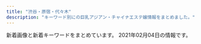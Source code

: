 ```yaml
---
title: "渋谷・原宿・代々木"
description: "キーワード別にの巨乳アジアン・チャイナエステ嬢情報をまとめました。"
---
```


新着画像と新着キーワードをまとめています。
2021年02月04日の情報です。

<DmmAffiliateIns />
<KeywordTable
  shops={
    [
    {
        "name": "\u9ec4\u91d1\u6d77\u5cb8",
        "keywords": {
            "84": 30,
            "86": 14,
            "C": 55,
            "D": 21,
            "85": 14,
            "87": 14,
            "83": 14,
            "E": 7
        },
        "img_links": [
            "http://www.ogon.work/img/bana03.jpg",
            "http://www.ogon.work/staff/momo1.jpg",
            "http://www.ogon.work/staff/ayumi2.jpg",
            "http://www.ogon.work/staff/tina1.jpg",
            "http://www.ogon.work/img/icon/new.jpg",
            "http://www.ogon.work/img/bana02.jpg",
            "http://www.ogon.work/staff/sara1.jpg",
            "http://www.ogon.work/staff/yuki2.jpg",
            "http://www.ogon.work/staff/hana1.jpg",
            "http://www.ogon.work/img/contentsbottom.png",
            "http://www.ogon.work/img/interior.jpg",
            "http://www.ogon.work/staff/ayumi1.jpg",
            "http://www.ogon.work/staff/ayumi3.jpg",
            "http://www.ogon.work/staff/yuki1.jpg",
            "http://www.ogon.work/img/s/s_qa.png"
        ],
        "station": "JR\u6e0b\u8c37\u99c5\u30cf\u30c1\u516c\u53e3",
        "url": "http://www.ogon.work/"
    },
    {
        "name": "\u30b9\u30ef\u30f3",
        "img_links": [
            "http://www.e-god.work/img/koko1.jpg",
            "http://www.e-god.work/images/interior_t.jpg",
            "http://www.e-god.work/images/int1.jpg",
            "http://www.e-god.work/img/yuki1.jpg",
            "http://www.e-god.work/img/koko2.jpg",
            "http://www.e-god.work/images/info.jpg",
            "http://www.e-god.work/images/staff_t.jpg",
            "http://www.e-god.work/images/line.png",
            "http://www.e-god.work/images/sys1.jpg",
            "http://www.e-god.work/images/int2.jpg",
            "http://www.e-god.work/images/ais.jpg",
            "http://www.e-god.work/images/1.jpg",
            "http://www.e-god.work/images/2.jpg",
            "http://www.e-god.work/images/mobile.jpg",
            "http://www.e-god.work/images/tel.jpg",
            "http://www.e-god.work/images/head.jpg",
            "http://www.e-god.work/img/eri1.jpg",
            "http://www.e-god.work/img/zb.jpg",
            "http://www.e-god.work/images/sys2.jpg",
            "http://www.e-god.work/images/4.jpg",
            "http://www.e-god.work/images/news.jpg"
        ],
        "url": "http://www.e-god.work/",
        "station": "JR\u6e0b\u8c37\u99c5\u30cf\u30c1\u516c\u53e3",
        "keywords": {}
    },
    {
        "station": "JR\u6e0b\u8c37\u99c5\u5bae\u76ca\u5742\u53e3",
        "name": "Angel",
        "keywords": {
            "E": 4,
            "87": 6,
            "86": 6,
            "C": 2,
            "D": 8,
            "88": 2
        },
        "url": "http://angel.est.cm/",
        "img_links": [
            "http://angel.est.cm/photos/sites/23/2019/05/2019051010094759.jpg",
            "http://angel.est.cm/img/r4.jpg",
            "http://angel.est.cm/img/r2.jpg",
            "http://angel.est.cm/photos/sites/23/2016/08/staff2.jpg",
            "http://angel.est.cm/photos/sites/23/2019/11/2019110102361631.jpg",
            "http://angel.est.cm/img/top.png",
            "http://angel.est.cm/img/r1.jpg",
            "http://angel.est.cm/img/footer.png",
            "http://angel.est.cm/photos/sites/23/2019/05/2019051010094797.jpg",
            "http://angel.est.cm/photos/sites/23/2019/05/2019051010094748.jpg",
            "http://angel.est.cm/photos/sites/23/2018/10/2018100318475591.jpg",
            "http://angel.est.cm/img/r3.jpg",
            "http://angel.est.cm/photos/sites/23/2019/05/2019051010094757.jpg"
        ]
    },
    {
        "keywords": {
            "87": 8,
            "85": 4,
            "C": 19,
            "D": 24,
            "83": 4,
            "86": 12
        },
        "name": "\u68ee\u306e\u9999",
        "url": "http://kokoronosato.tyo.cm/",
        "station": "JR\u6e0b\u8c37\u99c5\u6771\u53e3",
        "img_links": [
            "http://kokoronosato.tyo.cm/images/themes/pink/no2.png",
            "http://kokoronosato.tyo.cm/link/massage-de_88_31.jpg",
            "http://kokoronosato.tyo.cm/link/e0016.jpg",
            "http://kokoronosato.tyo.cm/photos/sites/15/2019/07/2019072809470568.jpg",
            "http://kokoronosato.tyo.cm/images/themes/pink/s_pickup.png",
            "http://kokoronosato.tyo.cm/images/themes/pink/s_newface.png",
            "http://kokoronosato.tyo.cm/images/themes/pink/line.png",
            "http://kokoronosato.tyo.cm/link/88x31b.jpg",
            "http://kokoronosato.tyo.cm/images/room1.jpg",
            "http://kokoronosato.tyo.cm/photos/sites/15/2019/07/2019072809465934.jpg",
            "http://kokoronosato.tyo.cm/link/walker88.jpg",
            "http://menlog.net/link/menlog8831.jpg",
            "http://kokoronosato.tyo.cm/photos/sites/15/2020/08/2020082205444661.jpg",
            "http://kokoronosato.tyo.cm/images/themes/pink/no1.png",
            "http://kokoronosato.tyo.cm/images/room3.jpg",
            "http://kokoronosato.tyo.cm/images/room4.jpg",
            "http://kokoronosato.tyo.cm/photos/sites/15/2019/07/2019072809445954.jpg",
            "http://kokoronosato.tyo.cm/photos/sites/15/2020/08/2020082203150030.jpg",
            "http://kokoronosato.tyo.cm/images/themes/pink/s_staff.png",
            "http://kokoronosato.tyo.cm/images/themes/pink/r3.jpg",
            "http://kokoronosato.tyo.cm/photos/sites/15/2019/07/2019072809450776.jpg",
            "http://kokoronosato.tyo.cm/images/themes/pink/mobile.jpg",
            "http://kokoronosato.tyo.cm/link/8831.jpg",
            "http://kokoronosato.tyo.cm/photos/sites/15/2020/08/2020082205444313.jpg",
            "http://kokoronosato.tyo.cm/images/themes/pink/s_link.png",
            "http://kokoronosato.tyo.cm/images/themes/pink/s_news.png",
            "http://kokoronosato.tyo.cm/photos/sites/15/2020/08/2020082205443766.jpg",
            "http://kokoronosato.tyo.cm/images/themes/pink/s_ranking.png",
            "http://kokoronosato.tyo.cm/link/esthelove88-31.jpg",
            "http://kokoronosato.tyo.cm/photos/sites/15/2020/08/2020082203135850.jpg",
            "http://kokoronosato.tyo.cm/images/room2.jpg"
        ]
    },
    {
        "url": "http://awaawa-fairy.work/",
        "station": "JR\u6e0b\u8c37\u99c5\u897f\u53e3",
        "img_links": [
            "http://awaawa-fairy.work/img/st4.png",
            "http://awaawa-fairy.work/img/st27.png",
            "http://awaawa-fairy.work/sp/img/line.jpg",
            "http://awaawa-fairy.work/sp/img/sta18.png",
            "http://awaawa-fairy.work/sp/img/sta29.png",
            "http://awaawa-fairy.work/sp/img/pc.jpg",
            "http://awaawa-fairy.work/sp/img/p-26.png",
            "http://awaawa-fairy.work/sp/img/t-r.jpg",
            "http://awaawa-fairy.work/img/mo.png",
            "http://awaawa-fairy.work/img/nos.png",
            "http://awaawa-fairy.work/sp/img/time.jpg",
            "http://awaawa-fairy.work/sp/img/sys.jpg",
            "http://awaawa-fairy.work/img/bottom.png",
            "http://awaawa-fairy.work/sp/img/pic.jpg",
            "http://awaawa-fairy.work/sp/img/botton.jpg",
            "http://awaawa-fairy.work/sp/img/tit.jpg",
            "http://awaawa-fairy.work/sp/img/sta28.png",
            "http://awaawa-fairy.work/sp/img/p-27.png",
            "http://awaawa-fairy.work/sp/img/sta26.png",
            "http://awaawa-fairy.work/sp/img/t-s.jpg",
            "http://awaawa-fairy.work/sp/img/sta17.png",
            "http://awaawa-fairy.work/sp/img/info.jpg",
            "http://awaawa-fairy.work/img/sta26.png",
            "http://awaawa-fairy.work/sp/img/tel.jpg",
            "http://awaawa-fairy.work/img/st18.png",
            "http://awaawa-fairy.work/img/head.png",
            "http://awaawa-fairy.work/sp/img/sta22.png",
            "http://awaawa-fairy.work/sp/img/t-t.jpg",
            "http://awaawa-fairy.work/sp/img/mv.jpg",
            "http://awaawa-fairy.work/sp/img/sta27.png",
            "http://awaawa-fairy.work/img/st017.png",
            "http://awaawa-fairy.work/img/sta29.png",
            "http://awaawa-fairy.work/img/st29.png",
            "http://awaawa-fairy.work/sp/img/t-o.jpg",
            "http://awaawa-fairy.work/img/sta18.png",
            "http://awaawa-fairy.work/img/st018.png",
            "http://awaawa-fairy.work/img/st15.png",
            "http://awaawa-fairy.work/img/st22.png",
            "http://awaawa-fairy.work/img/st17.png",
            "http://awaawa-fairy.work/sp/img/p-29.png",
            "http://awaawa-fairy.work/img/sta27.png",
            "http://awaawa-fairy.work/sp/img/t-a.jpg",
            "http://awaawa-fairy.work/img/st26.png",
            "http://awaawa-fairy.work/img/sta22.png",
            "http://awaawa-fairy.work/sp/img/sta15.png",
            "http://awaawa-fairy.work/img/sta15.png",
            "http://awaawa-fairy.work/img/sta28.png",
            "http://awaawa-fairy.work/img/sta17.png",
            "http://awaawa-fairy.work/img/st28.png",
            "http://awaawa-fairy.work/sp/img/add.jpg",
            "http://awaawa-fairy.work/sp/img/p-15.png"
        ],
        "keywords": {
            "85": 4,
            "D": 4,
            "87": 5,
            "E": 2,
            "F": 1,
            "C": 17,
            "86": 3,
            "88": 5
        },
        "name": "\u6ce1\u6ce1\u30d5\u30a7\u30a2\u30ea\u30fc"
    },
    {
        "img_links": [
            "http://www.aixin.co.jp/images/top/top.jpg",
            "http://www.aixin.co.jp/images/staff/ayaka/ayaka.jpg",
            "http://www.aixin.co.jp/images/staff/ruru2/2.jpg",
            "http://www.aixin.co.jp/images/price/tokusen.jpg",
            "http://www.aixin.co.jp/images/staff/miki/miki.jpg",
            "http://www.aixin.co.jp/images/staff/miya/miya.jpg",
            "http://www.aixin.co.jp/images/staff/akane/akane.png",
            "http://www.aixin.co.jp/images/price/aroma.jpg",
            "http://www.aixin.co.jp/images/map/google.png",
            "http://www.aixin.co.jp/images/staff/chiemi/chiemi.jpg",
            "http://www.aixin.co.jp/images/price/long.jpg",
            "http://www.aixin.co.jp/images/staff/ran/ran.png",
            "http://www.aixin.co.jp/images/staff/mika2/2.png",
            "http://www.aixin.co.jp/images/staff/eri/eri.png",
            "http://www.aixin.co.jp/images/costume/6.png",
            "http://www.aixin.co.jp/images/staff/ruru2/ruru2.jpg",
            "http://www.aixin.co.jp/images/staff/miki/2.jpg",
            "http://www.aixin.co.jp/images/staff/mimi2/mimi2.png",
            "http://www.aixin.co.jp/images/staff/yuzu/2.jpg",
            "http://www.aixin.co.jp/images/staff/mirai/mirai.png",
            "http://www.aixin.co.jp/images/staff/rara/rara.png",
            "http://www.aixin.co.jp/images/staff/mika2/mika2.png",
            "http://www.aixin.co.jp/images/top_pic/top2.jpg",
            "http://www.aixin.co.jp/images/staff/yui2/yui2.png",
            "http://www.aixin.co.jp/images/staff/yuzu/yuzu.jpg",
            "http://www.aixin.co.jp/images/staff/mika2/1.png",
            "http://www.aixin.co.jp/images/staff/miya/1.jpg",
            "http://www.aixin.co.jp/images/wanted/wanted.png",
            "http://www.aixin.co.jp/images/costume/2.png",
            "http://www.aixin.co.jp/images/staff/aki/aki.png",
            "http://www.aixin.co.jp/images/staff/miharu/miharu.png",
            "http://www.aixin.co.jp/images/costume/1.png",
            "http://www.aixin.co.jp/images/costume/4.png",
            "http://www.aixin.co.jp/images/staff/haruka2/haruka2.png",
            "http://www.aixin.co.jp/images/staff/chiemi/1.jpg",
            "http://www.aixin.co.jp/images/price/hirou.jpg",
            "http://www.aixin.co.jp/images/costume/7.png",
            "http://www.aixin.co.jp/images/costume/3.png",
            "http://www.aixin.co.jp/images/staff/ruri2/ruri2.png",
            "http://www.aixin.co.jp/images/staff/koko/koko.png",
            "http://www.aixin.co.jp/images/staff/ayaka/1.jpg"
        ],
        "name": "\u30a2\u30a4\u30b7\u30f3",
        "url": "http://www.aixin.co.jp/",
        "station": "JR\u6e0b\u8c37\u99c5",
        "keywords": {}
    },
    {
        "img_links": [
            "http://www.kaede-es.club/images/staff/emi.jpg",
            "http://www.kaede-es.club/images/nav/nav-sys.jpg",
            "http://www.kaede-es.club/css/2.jpeg",
            "http://www.kaede-es.club/images/t-off-ico.jpg",
            "http://www.kaede-es.club/images/staff/2/miki.jpg",
            "http://www.kaede-es.club/images/shop/DSC_0086-300x199.jpg",
            "http://www.kaede-es.club/images/index-tiba_10.jpg",
            "http://www.kaede-es.club/images/staff/2/momo.jpg",
            "http://www.kaede-es.club/images/index-tiba_13.jpg",
            "http://www.kaede-es.club/images/index-tiba_09.jpg",
            "http://www.kaede-es.club/images/staff/4/sati.jpg",
            "http://www.kaede-es.club/images/20200928173241.png",
            "http://www.kaede-es.club/psd/off32.jpg",
            "http://www.kaede-es.club/psd/off2-1.jpg",
            "http://www.kaede-es.club/images/nav/nav-staff.jpg",
            "http://www.kaede-es.club/images/staff/6.jpg",
            "http://www.kaede-es.club/images/index-tiba_02.jpg",
            "http://www.kaede-es.club/images/staff/miki.jpg",
            "http://www.kaede-es.club/images/staff/neinei2.jpg",
            "http://www.kaede-es.club/images/nav/nav-job.jpg",
            "http://www.kaede-es.club/images/shop/DSC_0998-199x300.jpg",
            "http://www.kaede-es.club/images/index-tiba_04.jpg",
            "http://www.kaede-es.club/images/staff/2/nana.jpg",
            "http://www.kaede-es.club/images/shop/DSC_0087-221x300.jpg",
            "http://www.kaede-es.club/images/staff/4/yuyu2.jpg"
        ],
        "name": "\u6953",
        "url": "http://www.kaede-es.club/",
        "keywords": {},
        "station": "JR\u4ee3\u3005\u6728\u99c5"
    }
]
}
/>
<DmmAffiliateScript />
